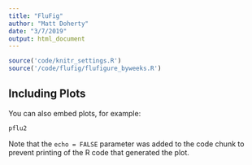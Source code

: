 ```yaml
---
title: "FluFig"
author: "Matt Doherty"
date: "3/7/2019"
output: html_document
---
```


```r
source('code/knitr_settings.R')
source('/code/flufig/flufigure_byweeks.R')
```

## Including Plots

You can also embed plots, for example:

```r
pflu2
```

Note that the `echo = FALSE` parameter was added to the code chunk to prevent printing of the R code that generated the plot.
